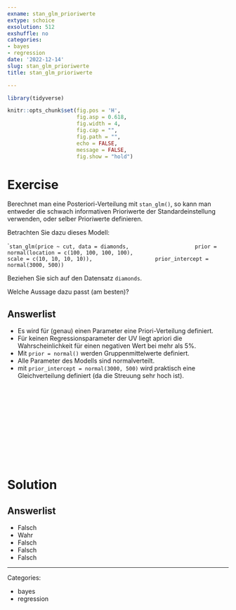 ```yaml
---
exname: stan_glm_prioriwerte
extype: schoice
exsolution: 512
exshuffle: no
categories:
- bayes
- regression
date: '2022-12-14'
slug: stan_glm_prioriwerte
title: stan_glm_prioriwerte

---
```





```r
library(tidyverse)

```


```r
knitr::opts_chunk$set(fig.pos = 'H',
                      fig.asp = 0.618,
                      fig.width = 4,
                      fig.cap = "", 
                      fig.path = "",
                      echo = FALSE,
                      message = FALSE,
                      fig.show = "hold")
```






# Exercise

Berechnet man eine Posteriori-Verteilung mit `stan_glm()`, 
so kann man entweder die schwach informativen Prioriwerte der Standardeinstellung verwenden, 
oder selber Prioriwerte definieren.

Betrachten Sie dazu dieses Modell:

````
stan_glm(price ~ cut, data = diamonds, 
                   prior = normal(location = c(100, 100, 100, 100),
                                  scale = c(10, 10, 10, 10)),
                   prior_intercept = normal(3000, 500))
```

Beziehen Sie sich auf den Datensatz `diamonds`.


Welche Aussage dazu passt (am besten)?

Answerlist
----------
* Es wird für (genau) einen Parameter eine Priori-Verteilung definiert.
* Für keinen Regressionsparameter der UV liegt apriori die Wahrscheinlichkeit für einen negativen Wert bei mehr als 5%.
* Mit `prior = normal()` werden Gruppenmittelwerte definiert.
* Alle Parameter des Modells sind normalverteilt.
* mit `prior_intercept = normal(3000, 500)` wird praktisch eine Gleichverteilung definiert (da die Streuung sehr hoch ist).




</br>
</br>
</br>
</br>
</br>
</br>
</br>
</br>
</br>
</br>

# Solution


Answerlist
----------


* Falsch
* Wahr
* Falsch
* Falsch
* Falsch





---

Categories: 

- bayes
- regression

